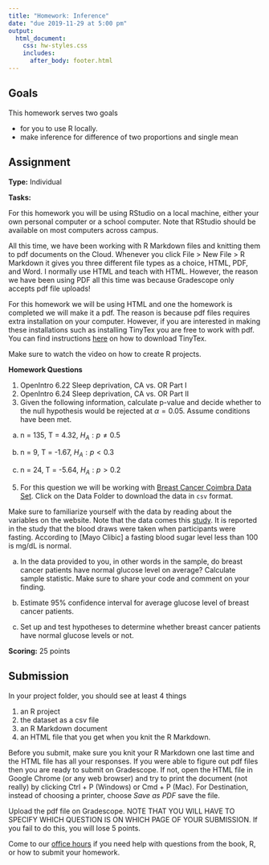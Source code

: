 ```yaml
---
title: "Homework: Inference"
date: "due 2019-11-29 at 5:00 pm"
output: 
  html_document:
    css: hw-styles.css 
    includes:
      after_body: footer.html
---
```



## Goals 

This homework serves two goals 

- for you to use R locally.
- make inference for difference of two proportions and single mean 

## Assignment

__Type:__ Individual

__Tasks:__

For this homework you will be using RStudio on a local machine, either your own personal computer or a school computer. Note that RStudio should be available on most computers across campus. 

All this time, we have been working with R Markdown files and knitting them to pdf documents on the Cloud. Whenever you click File > New File > R Markdown it gives you three different file types as a choice, HTML, PDF, and Word. I normally use HTML and teach with HTML. However, the reason we have been using PDF all this time was because Gradescope only accepts pdf file uploads!

For this homework we will be using HTML and one the homework is completed we will make it a pdf. The reason is because pdf files requires extra installation on your computer. However, if you are interested in making these installations such as installing TinyTex you are free to work with pdf. You can find instructions [here](https://bookdown.org/yihui/rmarkdown/installation.html) on how to download TinyTex. 

Make sure to watch the video on how to create R projects.


__Homework Questions__


1. OpenIntro 6.22 Sleep deprivation, CA vs. OR Part I
2. OpenIntro 6.24 Sleep deprivation, CA vs. OR Part II
3. Given the following information, calculate p-value and decide whether to the null hypothesis would be rejected at $\alpha = 0.05$. Assume conditions have been met. 

a. n = 135, T = 4.32, $H_A: p \neq 0.5$

b. n = 9, T = -1.67,  $H_A: p < 0.3$

c. n = 24, T = -5.64,  $H_A: p > 0.2$

5. For this question we will be working with [Breast Cancer Coimbra Data Set](https://archive.ics.uci.edu/ml/datasets/Breast+Cancer+Coimbra). Click on the Data Folder to download the data in `csv` format. 

Make sure to familiarize yourself with the data by reading about the variables on the website. Note that the data comes this [study](https://bmccancer.biomedcentral.com/articles/10.1186/s12885-017-3877-1). It is reported in the study that the blood draws were taken when participants were fasting. According to [Mayo Clibic] a fasting blood sugar level less than 100 is mg/dL is normal. 

a. In the data provided to you, in other words in the sample, do breast cancer patients have normal glucose level on average? Calculate sample statistic. Make sure to share your code and comment on your finding. 

b. Estimate 95% confidence interval for average glucose level of breast cancer patients.

c. Set up and test hypotheses to determine whether breast cancer patients have normal glucose levels or not. 


__Scoring:__ 25 points

## Submission

In your project folder, you should see at least 4 things 

1. an R project
2. the dataset as a csv file
3. an R Markdown document
4. an HTML file that you get when you knit the R Markdown. 

Before you submit, make sure you knit your R Markdown one last time and the HTML file has all your responses. If you were able to figure out pdf files then you are ready to submit on Gradescope. If not, open the HTML file in Google Chrome (or any web browser) and try to print the document (not really) by clicking Ctrl + P (Windows) or Cmd + P (Mac). For Destination, instead of choosing a printer, choose _Save as PDF_ save the file. 

Upload the pdf file on Gradescope. NOTE THAT YOU WILL HAVE TO SPECIFY WHICH QUESTION IS ON WHICH PAGE OF YOUR SUBMISSION. If you fail to do this, you will lose 5 points. 

Come to our [office hours](https://mdogucu.ics.uci.edu/teaching/stats67-fa19/office.html) if you need help with questions from the book, R, or how to submit your homework.  

<br>
<br>
<br>
